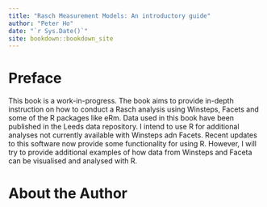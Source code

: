```yaml
--- 
title: "Rasch Measurement Models: An introductory guide"
author: "Peter Ho"
date: "`r Sys.Date()`"
site: bookdown::bookdown_site
---
```


# Preface {-}

This book is a work-in-progress. The book aims to provide in-depth instruction on how to conduct a Rasch analysis using Winsteps, Facets and some of the R packages like eRm. Data used in this book have been published in the Leeds data repository. I intend to use R for additional analyses not currently available with Winsteps adn Facets. Recent updates to this software now provide some functionality for using R. However, I will try to provide additional examples of how data from Winsteps and Faceta can be visualised and analysed with R.

# About the Author {-}

